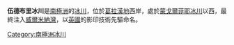 {{coord|64|47|S|62|20|W|display=title}}

'''伍德布里冰川'''是[[南極洲|南極洲]]的[[冰川|冰川]]，位於[[葛拉漢地|葛拉漢地]]西岸，處於[[蒙戈爾菲耶冰川|蒙戈爾菲耶冰川]]以西，最終注入[[威爾米納灣|威爾米納灣]]，以[[英國|英國]]的影印技術先驅命名。

{{DEFAULTSORT:Woodbury Glacier}}
[[Category:南極洲冰川|Category:南極洲冰川]]


{{DancoCoast-geo-stub}}